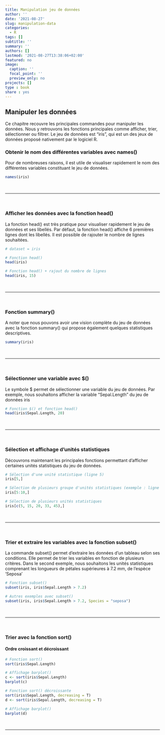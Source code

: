 ```yaml
---
title: Manipulation jeu de données
author: ''
date: '2021-08-27'
slug: manipulation-data
categories:
  - R
tags: []
subtitle: ''
summary: ''
authors: []
lastmod: '2021-08-27T13:38:06+02:00'
featured: no
image:
  caption: ''
  focal_point: ''
  preview_only: no
projects: []
type : book
share : yes
---
```


## Manipuler les données
Ce chapitre recouvre les principales commandes pour manipuler les données. Nous y retrouvons les fonctions principales comme afficher, trier, sélectionner ou filtrer. Le jeu de données est "iris", qui est un des jeux de données proposé nativement par le logiciel R.

### Obtenir le nom des différentes variables avec names()
Pour de nombreuses raisons, il est utile de visualiser rapidement le nom des différentes variables constituant le jeu de données.


```r

names(iris)

```

<br>
<hr>
<br>

### Afficher les données avec la fonction head()
La fonction head() est très pratique pour visualiser rapidement le jeu de données et ses libellés. Par défaut, la fonction head() affiche 6 premières lignes dont les libellés. Il est possible de rajouter le nombre de lignes souhaitées.

```r

# dataset = iris

# Fonction head()
head(iris)

# Fonction head() + rajout du nombre de lignes
head(iris, 15)

```

<br>
<hr>
<br>

### Fonction summary()
A noter que nous pouvons avoir une vision complète du jeu de données avec la fonction summary() qui propose également quelques statistiques descriptives.

```r

summary(iris)

```
<br>
<hr>
<br>

### Sélectionner une variable avec $()
Le symbole $ permet de sélectionner une variable du jeu de données. Par exemple, nous souhaitons afficher la variable "Sepal.Length" du jeu de données iris

```r

# Fonction $() et fonction head()
head(iris$Sepal.Length, 20)

```

<br>
<hr>
<br>

### Sélection et affichage d'unités statistiques 
Découvrons maintenant les principales fonctions permettant d'afficher certaines unités statistiques du jeu de données.

```r

# Sélection d'une unité statistique (ligne 5)
iris[5,] 

# Sélection de plusieurs groupe d'unités statistiques (exemple : ligne de 5 à 10)
iris[5:10,]

# Sélection de plusieurs unités statistiques 
iris[c(5, 15, 20, 33, 45),]


```


<br>
<hr>
<br>

### Trier et extraire les variables avec la fonction subset()
La commande subset() permet d'extraire les données d'un tableau selon ses conditions. Elle permet de trier les variables en fonction de plusieurs critères. Dans le second exemple, nous souhaitons les unités statistiques comprenant les longueurs de pétales supérieures à 7.2 mm, de l'espèce 'Seposa'

```r

# Fonction subset()
subset(iris, iris$Sepal.Length > 7.2)

# Autres exemples avec subset()
subset(iris, iris$Sepal.Length > 7.2, Species = "seposa")


```

<br>
<hr>
<br>

### Trier avec la fonction sort() 
#### Ordre croissant et décroissant

```r

# Fonction sort()
sort(iris$Sepal.Length)

# Affichage barplot()
c <- sort(iris$Sepal.Length)
barplot(c)

# Fonction sort() décroissante
sort(iris$Sepal.Length, decreasing = T)
d <- sort(iris$Sepal.Length, decreasing = T)

# Affichage barplot()
barplot(d)

```

<br>
<hr>
<br>


